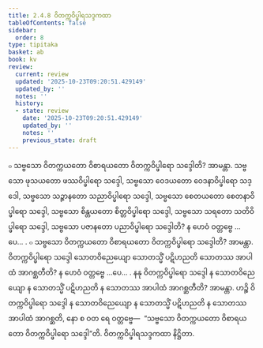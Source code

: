 ```yaml
---
title: 2.4.8 ဝိတက္ကဝိပ္ဖါရသဒ္ဒကထာ
tableOfContents: false
sidebar:
  order: 8
type: tipitaka
basket: ab
book: kv
review:
  current: review
  updated: '2025-10-23T09:20:51.429149'
  updated_by: ''
  notes: ''
  history:
  - state: review
    date: '2025-10-23T09:20:51.429149'
    updated_by: ''
    notes: ''
    previous_state: draft
---
```



<ReviewStatus review={frontmatter.review} showDetails={true} />

<HypothesisAnnotation frontmatter={frontmatter} />

<DynamicBreadcrumb />

<Division number="563" book="kv" e="ch" v="32" p="304">

<Paragraph number="1907" book="kv">
๐ သဗ္ဗသော ဝိတက္ကယတော ဝိစာရယတော ဝိတက္ကဝိပ္ဖါရော သဒ္ဒေါတိ? အာမန္တာ. သဗ္ဗသော ဖုသယတော ဖဿဝိပ္ဖါရော သဒ္ဒေါ, သဗ္ဗသော ဝေဒယတော ဝေဒနာဝိပ္ဖါရော သဒ္ဒေါ, သဗ္ဗသော သဉ္ဇာနတော သညာဝိပ္ဖါရော သဒ္ဒေါ, သဗ္ဗသော စေတယတော စေတနာဝိပ္ဖါရော သဒ္ဒေါ, သဗ္ဗသော စိန္တယတော စိတ္တဝိပ္ဖါရော သဒ္ဒေါ, သဗ္ဗသော သရတော သတိဝိပ္ဖါရော သဒ္ဒေါ, သဗ္ဗသော ပဇာနတော ပညာဝိပ္ဖါရော သဒ္ဒေါတိ? န ဟေဝံ ဝတ္တဗ္ဗေ …ပေ… .
</Paragraph>

<Paragraph number="1908" book="kv">
๐ သဗ္ဗသော ဝိတက္ကယတော ဝိစာရယတော ဝိတက္ကဝိပ္ဖါရော သဒ္ဒေါတိ? အာမန္တာ. ဝိတက္ကဝိပ္ဖါရော သဒ္ဒေါ သောတဝိညေယျော သောတသ္မိံ ပဋိဟညတိ သောတဿ အာပါထံ အာဂစ္ဆတီတိ? န ဟေဝံ ဝတ္တဗ္ဗေ …ပေ… . နနု ဝိတက္ကဝိပ္ဖါရော သဒ္ဒေါ န သောတဝိညေယျော န သောတသ္မိံ ပဋိဟညတိ န သောတဿ အာပါထံ အာဂစ္ဆတီတိ? အာမန္တာ. ဟဉ္စိ ဝိတက္ကဝိပ္ဖါရော သဒ္ဒေါ န သောတဝိညေယျော န သောတသ္မိံ ပဋိဟညတိ န သောတဿ အာပါထံ အာဂစ္ဆတိ, နော စ ဝတ ရေ ဝတ္တဗ္ဗေ—  “သဗ္ဗသော ဝိတက္ကယတော ဝိစာရယတော ဝိတက္ကဝိပ္ဖါရော သဒ္ဒေါ”တိ.

</Paragraph>
</Division>

<Paragraph number="1909" type="center" book="kv">
ဝိတက္ကဝိပ္ဖါရသဒ္ဒကထာ နိဋ္ဌိတာ.
</Paragraph>
